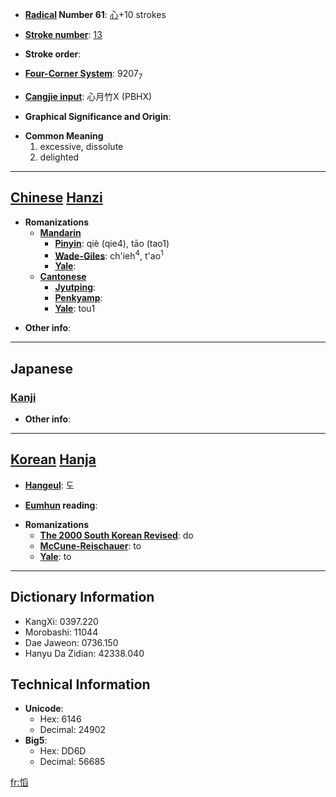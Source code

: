 * '''[[Wiktionary:Chinese radical index| Radical]] Number 61''': [[Wiktionary:Chinese radical index 心|心]]+10 strokes

* '''[[Wiktionary:Chinese total strokes index|Stroke number]]''': [[Wiktionary:Chinese total strokes index 13|13]]

* '''Stroke order''': 

* '''[[Wiktionary:Chinese four corner index|Four-Corner System]]''': 9207<sub>7</sub>

* '''[[Wiktionary:Chinese Cangjie index|Cangjie input]]''': 心月竹X (PBHX)

* '''Graphical Significance and Origin''': 

* '''Common Meaning'''
*#excessive, dissolute
*# delighted


----

== [[Chinese]] [[Hanzi]] ==

* '''Romanizations'''
** '''[[Mandarin]]'''
*** '''[[Pinyin]]''': qiè (qie4), tāo (tao1)
*** '''[[Wade-Giles]]''': ch'ieh<sup>4</sup>, t'ao<sup>1</sup>
*** '''[[Yale]]''': 
** '''[[Cantonese]]'''
*** '''[[Jyutping]]''':
*** '''[[Penkyamp]]''': 
*** '''[[Yale]]''': tou1

* '''Other info''': 

----

==Japanese==
===[[Kanji]]===
{{kanji|on readings=[[とう]] (tō)|kun readings=[[よろこぶ]] (yorokobu)}}

* '''Other info''':  

----

== [[Korean]] [[Hanja]] ==

* '''[[Hangeul]]''': 도

* '''[[Eumhun]] reading''': 

* '''Romanizations'''
** '''[[The 2000 South Korean Revised Romanization|The 2000 South Korean Revised]]''': do
** '''[[McCune-Reischauer]]''': to
** '''[[Yale]]''': to

----

== Dictionary Information ==

* KangXi: 0397.220
* Morobashi: 11044
* Dae Jaweon: 0736.150
* Hanyu Da Zidian: 42338.040

== Technical Information ==

* '''Unicode''':
** Hex: 6146
** Decimal: 24902
* '''Big5''':
** Hex: DD6D
** Decimal: 56685

[[fr:慆]]